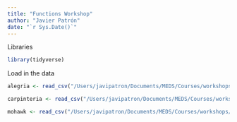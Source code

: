 ```yaml
---
title: "Functions Workshop"
author: "Javier Patrón"
date: "`r Sys.Date()`"
---
```




Libraries

```r
library(tidyverse)
```


Load in the data
```r

alegria <- read_csv("/Users/javipatron/Documents/MEDS/Courses/workshops/data/alegria_mooring_ale_20210617.csv")

carpinteria <- read_csv("/Users/javipatron/Documents/MEDS/Courses/workshops/data/carpinteria_mooring_car_20220330.csv")

mohawk <- read_csv("/Users/javipatron/Documents/MEDS/Courses/workshops/data/mohawk_mooring_mko_20220330.csv")

```





